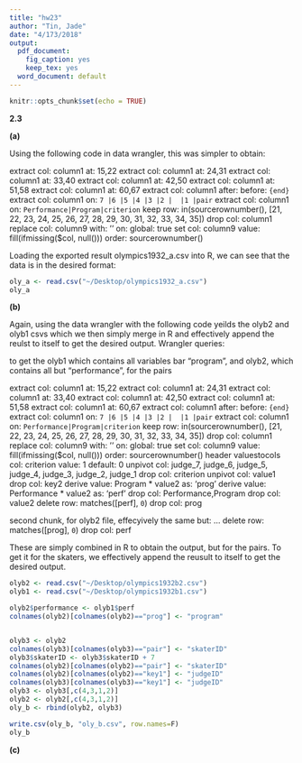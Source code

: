 ```yaml
---
title: "hw23"
author: "Tin, Jade"
date: "4/173/2018"
output:
  pdf_document:
    fig_caption: yes
    keep_tex: yes
  word_document: default
---
```


```r
knitr::opts_chunk$set(echo = TRUE)
```


$\textbf{2.3}$

$\textbf{(a)}$

Using the following code in data wrangler, this was simpler to obtain:



extract col: column1 at: 15,22
extract col: column1 at: 24,31
extract col: column1 at: 33,40
extract col: column1 at: 42,50
extract col: column1 at: 51,58
extract col: column1 at: 60,67
extract col: column1 after: `  ` before: `{end}`
extract col: column1 on: `7 |6 |5 |4 |3 |2 |  |1 |pair`
extract col: column1 on: `Performance|Program|criterion `
keep row: in(sourcerownumber(), [21, 22, 23, 24, 25, 26, 27, 28, 29, 30, 31, 32, 33, 34, 35])
drop col: column1
replace col: column9 with: '' on: `  ` global: true
set col: column9 value: fill(ifmissing($col, null())) order: sourcerownumber()




Loading the exported result olympics1932_a.csv into R, we can see that the data is in the desired format:


```r
oly_a <- read.csv("~/Desktop/olympics1932_a.csv")
oly_a
```


$\textbf{(b)}$

Again, using the data wrangler with the following code yeilds the olyb2 and olyb1 csvs which we then simply merge in R and  effectively append the reulst to itself to get the desired output. Wrangler queries:


to get the olyb1 which contains all variables bar "program", and olyb2, which contains all but "performance", for the pairs


extract col: column1 at: 15,22
extract col: column1 at: 24,31
extract col: column1 at: 33,40
extract col: column1 at: 42,50
extract col: column1 at: 51,58
extract col: column1 at: 60,67
extract col: column1 after: `  ` before: `{end}`
extract col: column1 on: `7 |6 |5 |4 |3 |2 |  |1 |pair`
extract col: column1 on: `Performance|Program|criterion `
keep row: in(sourcerownumber(), [21, 22, 23, 24, 25, 26, 27, 28, 29, 30, 31, 32, 33, 34, 35])
drop col: column1
replace col: column9 with: '' on: `  ` global: true
set col: column9 value: fill(ifmissing($col, null())) order: sourcerownumber()
header
valuestocols col: criterion value: 1 default: 0
unpivot col: judge_7, judge_6, judge_5, judge_4, judge_3, judge_2, judge_1
drop col: criterion
unpivot col: value1
drop col: key2
derive value: Program * value2 as: 'prog'
derive value: Performance * value2 as: 'perf'
drop col: Performance,Program
drop col: value2
delete row: matches([perf], `0`)
drop col: prog


second chunk, for olyb2 file, effecyively the same but:
... 
delete row: matches([prog], `0`)
drop col: perf



These are simply combined in R to obtain the output, but for the pairs. To get it for the skaters, we effectively append the reusult to itself to get the desired output. 
```r
olyb2 <- read.csv("~/Desktop/olympics1932b2.csv")
olyb1 <- read.csv("~/Desktop/olympics1932b1.csv")

olyb2$performance <- olyb1$perf
colnames(olyb2)[colnames(olyb2)=="prog"] <- "program"


olyb3 <- olyb2
colnames(olyb3)[colnames(olyb3)=="pair"] <- "skaterID"
olyb3$skaterID <- olyb3$skaterID + 7
colnames(olyb2)[colnames(olyb2)=="pair"] <- "skaterID"
colnames(olyb2)[colnames(olyb2)=="key1"] <- "judgeID"
colnames(olyb3)[colnames(olyb3)=="key1"] <- "judgeID"
olyb3 <- olyb3[,c(4,3,1,2)]
olyb2 <- olyb2[,c(4,3,1,2)]
oly_b <- rbind(olyb2, olyb3)

write.csv(oly_b, "oly_b.csv", row.names=F)   
oly_b
```



$\textbf{(c)}$

